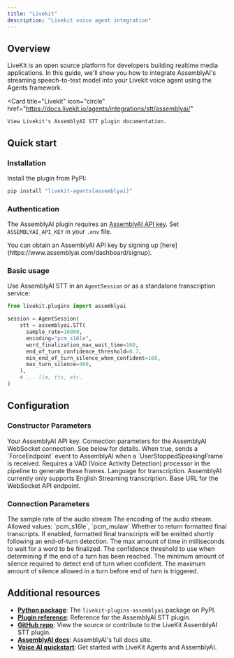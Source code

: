 ```yaml
---
title: "Livekit"
description: "Livekit voice agent integration"
---
```

## Overview

LiveKit is an open source platform for developers building realtime media applications. In this guide, we'll show you how to integrate AssemblyAI's streaming speech-to-text model into your Livekit voice agent using the Agents framework.

<Card 
    title="Livekit" 
    icon="circle" 
    href="https://docs.livekit.io/agents/integrations/stt/assemblyai/"
>
    View Livekit's AssemblyAI STT plugin documentation.
</Card>

## Quick start

### Installation

Install the plugin from PyPI:

```bash
pip install "livekit-agents[assemblyai]"
```

### Authentication

The AssemblyAI plugin requires an [AssemblyAI API key](https://www.assemblyai.com/docs/api-reference/overview#authorization). Set `ASSEMBLYAI_API_KEY` in your `.env` file.

<Tip>
  You can obtain an AssemblyAI API key by signing up
  [here](https://www.assemblyai.com/dashboard/signup).
</Tip>

### Basic usage

Use AssemblyAI STT in an `AgentSession` or as a standalone transcription service:

```python
from livekit.plugins import assemblyai

session = AgentSession(
    stt = assemblyai.STT(
      sample_rate=16000,
      encoding="pcm_s16le",
      word_finalization_max_wait_time=160,
      end_of_turn_confidence_threshold=0.7,
      min_end_of_turn_silence_when_confident=160,
      max_turn_silence=400,
    ),
    # ... llm, tts, etc.
)
```

## Configuration

### Constructor Parameters

<ParamField path="api_key" type="str" required>
  Your AssemblyAI API key.
</ParamField>

<ParamField path="connection_params" type="AssemblyAIConnectionParams">
  Connection parameters for the AssemblyAI WebSocket connection. See below for
  details.
</ParamField>

<ParamField path="vad_force_turn_endpoint" type="bool" default="True">
  When true, sends a `ForceEndpoint` event to AssemblyAI when a
  `UserStoppedSpeakingFrame` is received. Requires a VAD (Voice Activity
  Detection) processor in the pipeline to generate these frames.
</ParamField>

<ParamField path="language" type="Language" default="Language.EN">
  Language for transcription. AssemblyAI currently only supports English
  Streaming transcription.
</ParamField>

<ParamField path="api_endpoint_base_url" type="str">
  Base URL for the WebSocket API endpoint.
</ParamField>

### Connection Parameters

<ParamField path="sample_rate" type="int" default="16000">
  The sample rate of the audio stream
</ParamField>

<ParamField path="encoding" type="str" default="pcm_s16le">
  The encoding of the audio stream. Allowed values: `pcm_s16le`, `pcm_mulaw`
</ParamField>

<ParamField path="formatted_finals" type="bool" default="True">
  Whether to return formatted final transcripts. If enabled, formatted final
  transcripts will be emitted shortly following an end-of-turn detection.
</ParamField>

<ParamField path="word_finalization_max_wait_time" type="int" default="160">
  The max amount of time in milliseconds to wait for a word to be finalized.
</ParamField>

<ParamField path="end_of_turn_confidence_threshold" type="float" default="0.7">
  The confidence threshold to use when determining if the end of a turn has been
  reached.
</ParamField>

<ParamField path="min_end_of_turn_silence_when_confident" type="int" default="160">
  The minimum amount of silence required to detect end of turn when confident.
</ParamField>

<ParamField path="max_turn_silence" type="int" default="400">
  The maximum amount of silence allowed in a turn before end of turn is triggered.
</ParamField>

## Additional resources

- **[Python package](https://pypi.org/project/livekit-plugins-assemblyai/)**: The `livekit-plugins-assemblyai` package on PyPI.
- **[Plugin reference](https://docs.livekit.io/reference/python/v1/livekit/plugins/assemblyai/stt.html.md)**: Reference for the AssemblyAI STT plugin.
- **[GitHub repo](https://github.com/livekit/agents/tree/main/livekit-plugins/livekit-plugins-assemblyai)**: View the source or contribute to the LiveKit AssemblyAI STT plugin.
- **[AssemblyAI docs](https://www.assemblyai.com/docs/speech-to-text/universal-streaming)**: AssemblyAI's full docs site.
- **[Voice AI quickstart](https://docs.livekit.io/agents/start/voice-ai.md)**: Get started with LiveKit Agents and AssemblyAI.
